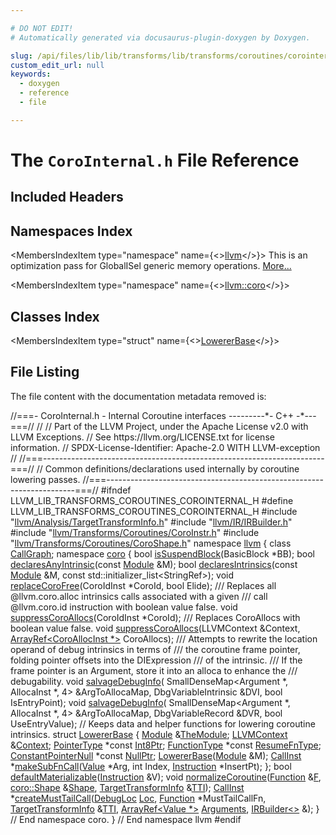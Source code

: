```yaml
---

# DO NOT EDIT!
# Automatically generated via docusaurus-plugin-doxygen by Doxygen.

slug: /api/files/lib/lib/transforms/lib/transforms/coroutines/corointernal-h
custom_edit_url: null
keywords:
  - doxygen
  - reference
  - file

---
```





# The `CoroInternal.h` File Reference

<DoxygenPage pluginConfig={pluginConfig}>



## Included Headers

<IncludesList>
<IncludesListItem
  filePath="llvm/Analysis/TargetTransformInfo.h"
  permalink="/docs/api/files/include/include/llvm/include/llvm/analysis/targettransforminfo-h"
  isLocal="true" />
<IncludesListItem
  filePath="llvm/IR/IRBuilder.h"
  permalink="/docs/api/files/include/include/llvm/include/llvm/ir/irbuilder-h"
  isLocal="true" />
<IncludesListItem
  filePath="llvm/Transforms/Coroutines/CoroInstr.h"
  permalink="/docs/api/files/include/include/llvm/include/llvm/transforms/include/llvm/transforms/coroutines/coroinstr-h"
  isLocal="true" />
<IncludesListItem
  filePath="llvm/Transforms/Coroutines/CoroShape.h"
  permalink="/docs/api/files/include/include/llvm/include/llvm/transforms/include/llvm/transforms/coroutines/coroshape-h"
  isLocal="true" />
</IncludesList>

## Namespaces Index

<MembersIndex>

<MembersIndexItem
  type="namespace"
  name={<><a href="/docs/api/namespaces/llvm">llvm</a></>}>
This is an optimization pass for GlobalISel generic memory operations. <a href="/docs/api/namespaces/llvm/#details">More...</a>
</MembersIndexItem>

<MembersIndexItem
  type="namespace"
  name={<><a href="/docs/api/namespaces/llvm/coro">llvm::coro</a></>}>
</MembersIndexItem>

</MembersIndex>

## Classes Index

<MembersIndex>

<MembersIndexItem
  type="struct"
  name={<><a href="/docs/api/structs/llvm/coro/lowererbase">LowererBase</a></>}>
</MembersIndexItem>

</MembersIndex>


## File Listing

The file content with the documentation metadata removed is:

<ProgramListing>

<Link id="l00001" /><CodeLine lineNumber="1"><Highlight kind="comment">//===- CoroInternal.h - Internal Coroutine interfaces ---------&#42;- C++ -&#42;---===//</Highlight><Highlight kind="normal"></Highlight></CodeLine>
<Link id="l00002" /><CodeLine lineNumber="2"><Highlight kind="normal"></Highlight><Highlight kind="comment">//</Highlight><Highlight kind="normal"></Highlight></CodeLine>
<Link id="l00003" /><CodeLine lineNumber="3"><Highlight kind="normal"></Highlight><Highlight kind="comment">// Part of the LLVM Project, under the Apache License v2.0 with LLVM Exceptions.</Highlight><Highlight kind="normal"></Highlight></CodeLine>
<Link id="l00004" /><CodeLine lineNumber="4"><Highlight kind="normal"></Highlight><Highlight kind="comment">// See https://llvm.org/LICENSE.txt for license information.</Highlight><Highlight kind="normal"></Highlight></CodeLine>
<Link id="l00005" /><CodeLine lineNumber="5"><Highlight kind="normal"></Highlight><Highlight kind="comment">// SPDX-License-Identifier: Apache-2.0 WITH LLVM-exception</Highlight><Highlight kind="normal"></Highlight></CodeLine>
<Link id="l00006" /><CodeLine lineNumber="6"><Highlight kind="normal"></Highlight><Highlight kind="comment">//</Highlight><Highlight kind="normal"></Highlight></CodeLine>
<Link id="l00007" /><CodeLine lineNumber="7"><Highlight kind="normal"></Highlight><Highlight kind="comment">//===----------------------------------------------------------------------===//</Highlight><Highlight kind="normal"></Highlight></CodeLine>
<Link id="l00008" /><CodeLine lineNumber="8"><Highlight kind="normal"></Highlight><Highlight kind="comment">// Common definitions/declarations used internally by coroutine lowering passes.</Highlight><Highlight kind="normal"></Highlight></CodeLine>
<Link id="l00009" /><CodeLine lineNumber="9"><Highlight kind="normal"></Highlight><Highlight kind="comment">//===----------------------------------------------------------------------===//</Highlight><Highlight kind="normal"></Highlight></CodeLine>
<Link id="l00010" /><CodeLine lineNumber="10"><Highlight kind="normal"></Highlight></CodeLine>
<Link id="l00011" /><CodeLine lineNumber="11"><Highlight kind="normal"></Highlight><Highlight kind="preprocessor">#ifndef LLVM&#95;LIB&#95;TRANSFORMS&#95;COROUTINES&#95;COROINTERNAL&#95;H</Highlight><Highlight kind="normal"></Highlight></CodeLine>
<Link id="l00012" /><CodeLine lineNumber="12"><Highlight kind="normal"></Highlight><Highlight kind="preprocessor">#define LLVM&#95;LIB&#95;TRANSFORMS&#95;COROUTINES&#95;COROINTERNAL&#95;H</Highlight><Highlight kind="normal"></Highlight></CodeLine>
<Link id="l00013" /><CodeLine lineNumber="13"><Highlight kind="normal"></Highlight></CodeLine>
<Link id="l00014" /><CodeLine lineNumber="14"><Highlight kind="normal"></Highlight><Highlight kind="preprocessor">#include &quot;<a href="/docs/api/files/include/include/llvm/include/llvm/analysis/targettransforminfo-h">llvm/Analysis/TargetTransformInfo.h</a>&quot;</Highlight><Highlight kind="normal"></Highlight></CodeLine>
<Link id="l00015" /><CodeLine lineNumber="15"><Highlight kind="normal"></Highlight><Highlight kind="preprocessor">#include &quot;<a href="/docs/api/files/include/include/llvm/include/llvm/ir/irbuilder-h">llvm/IR/IRBuilder.h</a>&quot;</Highlight><Highlight kind="normal"></Highlight></CodeLine>
<Link id="l00016" /><CodeLine lineNumber="16"><Highlight kind="normal"></Highlight><Highlight kind="preprocessor">#include &quot;<a href="/docs/api/files/include/include/llvm/include/llvm/transforms/include/llvm/transforms/coroutines/coroinstr-h">llvm/Transforms/Coroutines/CoroInstr.h</a>&quot;</Highlight><Highlight kind="normal"></Highlight></CodeLine>
<Link id="l00017" /><CodeLine lineNumber="17"><Highlight kind="normal"></Highlight><Highlight kind="preprocessor">#include &quot;<a href="/docs/api/files/include/include/llvm/include/llvm/transforms/include/llvm/transforms/coroutines/coroshape-h">llvm/Transforms/Coroutines/CoroShape.h</a>&quot;</Highlight><Highlight kind="normal"></Highlight></CodeLine>
<Link id="l00018" /><CodeLine lineNumber="18"><Highlight kind="normal"></Highlight></CodeLine>
<Link id="l00019" /><CodeLine lineNumber="19"><Highlight kind="normal"></Highlight><Highlight kind="keyword">namespace </Highlight><Highlight kind="normal"><a href="/docs/api/namespaces/llvm">llvm</a> &#123;</Highlight></CodeLine>
<Link id="l00020" /><CodeLine lineNumber="20"><Highlight kind="normal"></Highlight></CodeLine>
<Link id="l00021" /><CodeLine lineNumber="21"><Highlight kind="normal"></Highlight><Highlight kind="keyword">class </Highlight><Highlight kind="normal"><a href="/docs/api/classes/llvm/callgraph">CallGraph</a>;</Highlight></CodeLine>
<Link id="l00022" /><CodeLine lineNumber="22"><Highlight kind="normal"></Highlight></CodeLine>
<Link id="l00023" /><CodeLine lineNumber="23"><Highlight kind="normal"></Highlight><Highlight kind="keyword">namespace </Highlight><Highlight kind="normal"><a href="/docs/api/namespaces/llvm/coro">coro</a> &#123;</Highlight></CodeLine>
<Link id="l00024" /><CodeLine lineNumber="24"><Highlight kind="normal"></Highlight></CodeLine>
<Link id="l00025" /><CodeLine lineNumber="25"><Highlight kind="normal"></Highlight><Highlight kind="keywordtype">bool</Highlight><Highlight kind="normal"> <a href="/docs/api/namespaces/llvm/coro/#a64f8e14ffe5fb52d552fcb9058286ad3">isSuspendBlock</a>(BasicBlock &#42;BB);</Highlight></CodeLine>
<Link id="l00026" /><CodeLine lineNumber="26"><Highlight kind="normal"></Highlight><Highlight kind="keywordtype">bool</Highlight><Highlight kind="normal"> <a href="/docs/api/namespaces/llvm/coro/#a54712266347f5cc2d33ad2c375426e45">declaresAnyIntrinsic</a>(</Highlight><Highlight kind="keyword">const</Highlight><Highlight kind="normal"> <a href="/docs/api/files/lib/lib/codegen/machinecheckdebugify-cpp/#a85892acfa8970627e9bd9c9815f15c25">Module</a> &amp;M);</Highlight></CodeLine>
<Link id="l00027" /><CodeLine lineNumber="27"><Highlight kind="normal"></Highlight><Highlight kind="keywordtype">bool</Highlight><Highlight kind="normal"> <a href="/docs/api/namespaces/llvm/coro/#a6e95f844cc43fa4786df11ea5a1a3f10">declaresIntrinsics</a>(</Highlight><Highlight kind="keyword">const</Highlight><Highlight kind="normal"> <a href="/docs/api/files/lib/lib/codegen/machinecheckdebugify-cpp/#a85892acfa8970627e9bd9c9815f15c25">Module</a> &amp;M,</Highlight></CodeLine>
<Link id="l00028" /><CodeLine lineNumber="28"><Highlight kind="normal">                        </Highlight><Highlight kind="keyword">const</Highlight><Highlight kind="normal"> std::initializer&#95;list&lt;StringRef&gt;);</Highlight></CodeLine>
<Link id="l00029" /><CodeLine lineNumber="29"><Highlight kind="normal"></Highlight><Highlight kind="keywordtype">void</Highlight><Highlight kind="normal"> <a href="/docs/api/namespaces/llvm/coro/#abf799de7147065c0e7f525e1b6009dde">replaceCoroFree</a>(CoroIdInst &#42;CoroId, </Highlight><Highlight kind="keywordtype">bool</Highlight><Highlight kind="normal"> Elide);</Highlight></CodeLine>
<Link id="l00030" /><CodeLine lineNumber="30"><Highlight kind="normal"></Highlight><Highlight kind="comment"></Highlight></CodeLine>
<Link id="l00031" /><CodeLine lineNumber="31"><Highlight kind="comment">/// Replaces all @llvm.coro.alloc intrinsics calls associated with a given</Highlight></CodeLine>
<Link id="l00032" /><CodeLine lineNumber="32"><Highlight kind="comment">/// call @llvm.coro.id instruction with boolean value false.</Highlight><Highlight kind="normal"></Highlight></CodeLine>
<Link id="l00033" /><CodeLine lineNumber="33"><Highlight kind="normal"></Highlight><Highlight kind="keywordtype">void</Highlight><Highlight kind="normal"> <a href="/docs/api/namespaces/llvm/coro/#a7223c62dc4b1db59861cb3a7e225a387">suppressCoroAllocs</a>(CoroIdInst &#42;CoroId);</Highlight><Highlight kind="comment"></Highlight></CodeLine>
<Link id="l00034" /><CodeLine lineNumber="34"><Highlight kind="comment">/// Replaces CoroAllocs with boolean value false.</Highlight><Highlight kind="normal"></Highlight></CodeLine>
<Link id="l00035" /><CodeLine lineNumber="35"><Highlight kind="normal"></Highlight><Highlight kind="keywordtype">void</Highlight><Highlight kind="normal"> <a href="/docs/api/namespaces/llvm/coro/#a7223c62dc4b1db59861cb3a7e225a387">suppressCoroAllocs</a>(LLVMContext &amp;Context,</Highlight></CodeLine>
<Link id="l00036" /><CodeLine lineNumber="36"><Highlight kind="normal">                        <a href="/docs/api/namespaces/llvm/#ab9c6b351507d3c0730f4290919d43a12">ArrayRef&lt;CoroAllocInst &#42;&gt;</a> CoroAllocs);</Highlight></CodeLine>
<Link id="l00037" /><CodeLine lineNumber="37"><Highlight kind="normal"></Highlight><Highlight kind="comment"></Highlight></CodeLine>
<Link id="l00038" /><CodeLine lineNumber="38"><Highlight kind="comment">/// Attempts to rewrite the location operand of debug intrinsics in terms of</Highlight></CodeLine>
<Link id="l00039" /><CodeLine lineNumber="39"><Highlight kind="comment">/// the coroutine frame pointer, folding pointer offsets into the DIExpression</Highlight></CodeLine>
<Link id="l00040" /><CodeLine lineNumber="40"><Highlight kind="comment">/// of the intrinsic.</Highlight></CodeLine>
<Link id="l00041" /><CodeLine lineNumber="41"><Highlight kind="comment">/// If the frame pointer is an Argument, store it into an alloca to enhance the</Highlight></CodeLine>
<Link id="l00042" /><CodeLine lineNumber="42"><Highlight kind="comment">/// debugability.</Highlight><Highlight kind="normal"></Highlight></CodeLine>
<Link id="l00043" /><CodeLine lineNumber="43"><Highlight kind="normal"></Highlight><Highlight kind="keywordtype">void</Highlight><Highlight kind="normal"> <a href="/docs/api/namespaces/llvm/coro/#a14553297713bc2c6012758ee13a2b917">salvageDebugInfo</a>(</Highlight></CodeLine>
<Link id="l00044" /><CodeLine lineNumber="44"><Highlight kind="normal">    SmallDenseMap&lt;Argument &#42;, AllocaInst &#42;, 4&gt; &amp;ArgToAllocaMap,</Highlight></CodeLine>
<Link id="l00045" /><CodeLine lineNumber="45"><Highlight kind="normal">    DbgVariableIntrinsic &amp;DVI, </Highlight><Highlight kind="keywordtype">bool</Highlight><Highlight kind="normal"> IsEntryPoint);</Highlight></CodeLine>
<Link id="l00046" /><CodeLine lineNumber="46"><Highlight kind="normal"></Highlight><Highlight kind="keywordtype">void</Highlight><Highlight kind="normal"> <a href="/docs/api/namespaces/llvm/coro/#a14553297713bc2c6012758ee13a2b917">salvageDebugInfo</a>(</Highlight></CodeLine>
<Link id="l00047" /><CodeLine lineNumber="47"><Highlight kind="normal">    SmallDenseMap&lt;Argument &#42;, AllocaInst &#42;, 4&gt; &amp;ArgToAllocaMap,</Highlight></CodeLine>
<Link id="l00048" /><CodeLine lineNumber="48"><Highlight kind="normal">    DbgVariableRecord &amp;DVR, </Highlight><Highlight kind="keywordtype">bool</Highlight><Highlight kind="normal"> UseEntryValue);</Highlight></CodeLine>
<Link id="l00049" /><CodeLine lineNumber="49"><Highlight kind="normal"></Highlight></CodeLine>
<Link id="l00050" /><CodeLine lineNumber="50"><Highlight kind="normal"></Highlight><Highlight kind="comment">// Keeps data and helper functions for lowering coroutine intrinsics.</Highlight><Highlight kind="normal"></Highlight></CodeLine>
<Link id="l00051" /><CodeLine lineNumber="51" lineLink="/docs/api/structs/llvm/coro/lowererbase"><Highlight kind="normal"></Highlight><Highlight kind="keyword">struct </Highlight><Highlight kind="normal"><a href="/docs/api/structs/llvm/coro/lowererbase/#a2febb7f3cf36434914eef0bbc61818f0">LowererBase</a> &#123;</Highlight></CodeLine>
<Link id="l00052" /><CodeLine lineNumber="52" lineLink="/docs/api/structs/llvm/coro/lowererbase/#a0d6b7c11744574dde32915d642eda0f8"><Highlight kind="normal">  <a href="/docs/api/classes/llvm/module">Module</a> &amp;<a href="/docs/api/structs/llvm/coro/lowererbase/#a0d6b7c11744574dde32915d642eda0f8">TheModule</a>;</Highlight></CodeLine>
<Link id="l00053" /><CodeLine lineNumber="53" lineLink="/docs/api/structs/llvm/coro/lowererbase/#ab9611e387d2e57455c71e4918fd438c7"><Highlight kind="normal">  <a href="/docs/api/classes/llvm/llvmcontext">LLVMContext</a> &amp;<a href="/docs/api/structs/llvm/coro/lowererbase/#ab9611e387d2e57455c71e4918fd438c7">Context</a>;</Highlight></CodeLine>
<Link id="l00054" /><CodeLine lineNumber="54" lineLink="/docs/api/structs/llvm/coro/lowererbase/#a2635f7af9aba3017d0227558bcf56fa2"><Highlight kind="normal">  <a href="/docs/api/classes/llvm/pointertype">PointerType</a> &#42;</Highlight><Highlight kind="keyword">const</Highlight><Highlight kind="normal"> <a href="/docs/api/structs/llvm/coro/lowererbase/#a2635f7af9aba3017d0227558bcf56fa2">Int8Ptr</a>;</Highlight></CodeLine>
<Link id="l00055" /><CodeLine lineNumber="55" lineLink="/docs/api/structs/llvm/coro/lowererbase/#ae5bb4f3c97e6c0c8d5b5341827dd3b55"><Highlight kind="normal">  <a href="/docs/api/classes/llvm/functiontype">FunctionType</a> &#42;</Highlight><Highlight kind="keyword">const</Highlight><Highlight kind="normal"> <a href="/docs/api/structs/llvm/coro/lowererbase/#ae5bb4f3c97e6c0c8d5b5341827dd3b55">ResumeFnType</a>;</Highlight></CodeLine>
<Link id="l00056" /><CodeLine lineNumber="56" lineLink="/docs/api/structs/llvm/coro/lowererbase/#a4a09768f529c3c8dc2b7acd510c7f98f"><Highlight kind="normal">  <a href="/docs/api/classes/llvm/constantpointernull">ConstantPointerNull</a> &#42;</Highlight><Highlight kind="keyword">const</Highlight><Highlight kind="normal"> <a href="/docs/api/structs/llvm/coro/lowererbase/#a4a09768f529c3c8dc2b7acd510c7f98f">NullPtr</a>;</Highlight></CodeLine>
<Link id="l00057" /><CodeLine lineNumber="57"><Highlight kind="normal"></Highlight></CodeLine>
<Link id="l00058" /><CodeLine lineNumber="58"><Highlight kind="normal">  <a href="/docs/api/structs/llvm/coro/lowererbase/#a2febb7f3cf36434914eef0bbc61818f0">LowererBase</a>(<a href="/docs/api/classes/llvm/module">Module</a> &amp;M);</Highlight></CodeLine>
<Link id="l00059" /><CodeLine lineNumber="59"><Highlight kind="normal">  <a href="/docs/api/classes/llvm/callinst">CallInst</a> &#42;<a href="/docs/api/structs/llvm/coro/lowererbase/#a8e44a67be75da70df132c8683575d772">makeSubFnCall</a>(<a href="/docs/api/classes/llvm/value">Value</a> &#42;Arg, </Highlight><Highlight kind="keywordtype">int</Highlight><Highlight kind="normal"> Index, <a href="/docs/api/classes/llvm/instruction">Instruction</a> &#42;InsertPt);</Highlight></CodeLine>
<Link id="l00060" /><CodeLine lineNumber="60"><Highlight kind="normal">&#125;;</Highlight></CodeLine>
<Link id="l00061" /><CodeLine lineNumber="61"><Highlight kind="normal"></Highlight></CodeLine>
<Link id="l00062" /><CodeLine lineNumber="62"><Highlight kind="normal"></Highlight><Highlight kind="keywordtype">bool</Highlight><Highlight kind="normal"> <a href="/docs/api/namespaces/llvm/coro/#a53b686b78ff6f0eedd7d4d5a6bdd22bb">defaultMaterializable</a>(<a href="/docs/api/classes/llvm/instruction">Instruction</a> &amp;V);</Highlight></CodeLine>
<Link id="l00063" /><CodeLine lineNumber="63"><Highlight kind="normal"></Highlight><Highlight kind="keywordtype">void</Highlight><Highlight kind="normal"> <a href="/docs/api/namespaces/llvm/coro/#a8bd87bda26e6aac77644f79dbd06c340">normalizeCoroutine</a>(<a href="/docs/api/classes/llvm/function">Function</a> &amp;<a href="/docs/api/files/lib/lib/support/md5-cpp/#a96d73bbd7af15cb1fc38c3f4a3bd82e9">F</a>, <a href="/docs/api/structs/llvm/coro/shape">coro::Shape</a> &amp;<a href="/docs/api/structs/llvm/coro/shape">Shape</a>,</Highlight></CodeLine>
<Link id="l00064" /><CodeLine lineNumber="64"><Highlight kind="normal">                        <a href="/docs/api/classes/llvm/targettransforminfo">TargetTransformInfo</a> &amp;<a href="/docs/api/namespaces/llvm/#aa0d69e81725c10fa5407f0bf34462068">TTI</a>);</Highlight></CodeLine>
<Link id="l00065" /><CodeLine lineNumber="65"><Highlight kind="normal"><a href="/docs/api/classes/llvm/callinst">CallInst</a> &#42;<a href="/docs/api/namespaces/llvm/coro/#aa0d499612ac66539c8daf29c8eb142a5">createMustTailCall</a>(<a href="/docs/api/classes/llvm/debugloc">DebugLoc</a> <a href="/docs/api/namespaces/llvm/loc">Loc</a>, <a href="/docs/api/classes/llvm/function">Function</a> &#42;MustTailCallFn,</Highlight></CodeLine>
<Link id="l00066" /><CodeLine lineNumber="66"><Highlight kind="normal">                             <a href="/docs/api/classes/llvm/targettransforminfo">TargetTransformInfo</a> &amp;<a href="/docs/api/namespaces/llvm/#aa0d69e81725c10fa5407f0bf34462068">TTI</a>,</Highlight></CodeLine>
<Link id="l00067" /><CodeLine lineNumber="67"><Highlight kind="normal">                             <a href="/docs/api/classes/llvm/arrayref">ArrayRef&lt;Value &#42;&gt;</a> <a href="/docs/api/files/lib/lib/target/lib/target/amdgpu/amdgpulowerkernelarguments-cpp/#a1161e5a4e753384aaba3a8e4533c4261">Arguments</a>, <a href="/docs/api/classes/llvm/irbuilder">IRBuilder&lt;&gt;</a> &amp;);</Highlight></CodeLine>
<Link id="l00068" /><CodeLine lineNumber="68"><Highlight kind="normal">&#125; </Highlight><Highlight kind="comment">// End namespace coro.</Highlight><Highlight kind="normal"></Highlight></CodeLine>
<Link id="l00069" /><CodeLine lineNumber="69"><Highlight kind="normal">&#125; </Highlight><Highlight kind="comment">// End namespace llvm</Highlight><Highlight kind="normal"></Highlight></CodeLine>
<Link id="l00070" /><CodeLine lineNumber="70"><Highlight kind="normal"></Highlight></CodeLine>
<Link id="l00071" /><CodeLine lineNumber="71"><Highlight kind="normal"></Highlight><Highlight kind="preprocessor">#endif</Highlight></CodeLine>

</ProgramListing>

</DoxygenPage>
